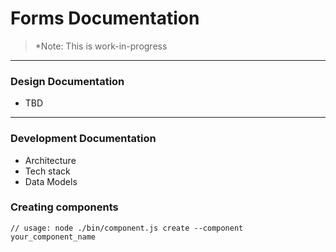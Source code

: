 
<Meta title="Forms/Documentation" />


# Forms Documentation

> \*Note: This is work-in-progress

- - -


### Design Documentation
- TBD

- - -

### Development Documentation

- Architecture
- Tech stack
- Data Models

### Creating components

```
// usage: node ./bin/component.js create --component your_component_name
```

